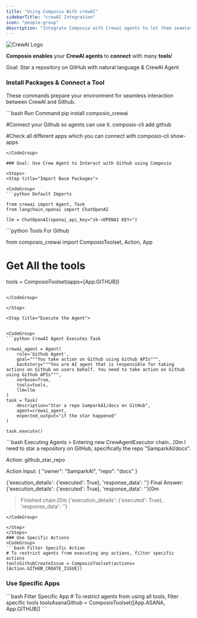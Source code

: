 ```yaml
---
title: "Using Composio With crewAI"
sidebarTitle: "crewAI Integration"
icon: "people-group"
description: "Integrate Composio with Crewai agents to let them seamlessly interact with external apps"
---
```



<img src="https://i.imgur.com/jXeNUda.png" alt="CrewAI Logo"/>

**Composio enables** your **CrewAI agents** to **connect** with many **tools**!

<Tip>Goal: Star a repository on GitHub with natural language & CrewAI Agent</Tip>

### Install Packages & Connect a Tool

These commands prepare your environment for seamless interaction between CrewAI and Github.

<CodeGroup>
  ```bash Run Command
  pip install composio_crewai
  
  #Connect your Github so agents can use it. 
  composio-cli add github

  #Check all different apps which you can connect with 
  composio-cli show-apps
  ```
</CodeGroup>

### Goal: Use Crew Agent to Interact with Github using Composio

<Steps>
<Step title="Import Base Packages">

<CodeGroup>
```python Default Imports

from crewai import Agent, Task
from langchain_openai import ChatOpenAI

llm = ChatOpenAI(openai_api_key="sk-<OPENAI KEY>")

```
</CodeGroup>

</Step>

<Step title="Fetch all Tools via Composio">

<CodeGroup>
```python Tools For Github

from composio_crewai import ComposioToolset, Action, App

# Get All the tools
tools = ComposioToolset(apps=[App.GITHUB])
```

</CodeGroup>

</Step>

<Step title="Execute the Agent">


<CodeGroup>
```python CrewAI Agent Executes Task

crewai_agent = Agent(
    role='Github Agent',
    goal="""You take action on Github using Github APIs""",
    backstory="""You are AI agent that is responsible for taking actions on Github on users behalf. You need to take action on Github using Github APIs""",
    verbose=True,
    tools=tools,
    llm=llm
)
task = Task(
    description="Star a repo SamparkAI/docs on GitHub",
    agent=crewai_agent,
    expected_output="if the star happened"
)

task.execute()
```

</CodeGroup>

</Step>

<Step title="Check Response">

<CodeGroup>
```bash Executing Agents
> Entering new CrewAgentExecutor chain...[0m
I need to star a repository on GitHub, specifically the repo "SamparkAI/docs".

Action: 
github_star_repo

Action Input: 
{
  "owner": "SamparkAI",
  "repo": "docs"
}

{'execution_details': {'executed': True}, 'response_data': ''}
Final Answer: {'execution_details': {'executed': True}, 'response_data': ''}[0m

> Finished chain.[0m
{'execution_details': {'executed': True}, 'response_data': ''}
```
</CodeGroup>

</Step>
</Steps>
### Use Specific Actions
<CodeGroup>
```bash Filter Specific Action
# To restrict agents from executing any actions, filter specific actions
toolsGithubCreateIssue = ComposioToolset(actions=[Action.GITHUB_CREATE_ISSUE])
```
</CodeGroup>

### Use Specific Apps

<CodeGroup>
  ```bash Filter Specific App 
  # To restrict agents from using all tools, filter
  specific tools toolsAsanaGithub = ComposioToolset([App.ASANA, App.GITHUB]) 
  ```
</CodeGroup>
